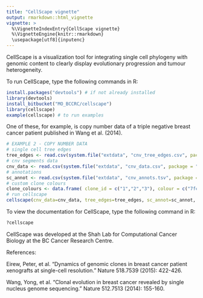 ```yaml
---
title: "CellScape vignette"
output: rmarkdown::html_vignette
vignette: >
  %\VignetteIndexEntry{CellScape vignette}
  %\VignetteEngine{knitr::rmarkdown}
  \usepackage[utf8]{inputenc}
---
```


CellScape is a visualization tool for integrating single cell phylogeny with genomic content to clearly display evolutionary progression and tumour heterogeneity. 

To run CellScape, type the following commands in R:

```r
install.packages("devtools") # if not already installed  
library(devtools)  
install_bitbucket("MO_BCCRC/cellscape")  
library(cellscape)  
example(cellscape) # to run examples
```

One of these, for example, is copy number data of a triple negative breast cancer patient published in Wang et al. (2014).
```r
# EXAMPLE 2 - COPY NUMBER DATA
# single cell tree edges
tree_edges <- read.csv(system.file("extdata", "cnv_tree_edges.csv", package = "cellscape"))
# cnv segments data
cnv_data <- read.csv(system.file("extdata", "cnv_data.csv", package = "cellscape"))
# annotations
sc_annot <- read.csv(system.file("extdata", "cnv_annots.tsv", package = "cellscape"), sep="\t")
# custom clone colours
clone_colours <- data.frame( clone_id = c("1","2","3"), colour = c("7fc97f", "beaed4", "fdc086"))
# run cellscape
cellscape(cnv_data=cnv_data, tree_edges=tree_edges, sc_annot=sc_annot, width=800, height=475, show_warnings=FALSE, clone_colours=clone_colours)
```

To view the documentation for CellScape, type the following command in R:

```r
?cellscape
```

CellScape was developed at the Shah Lab for Computational Cancer Biology at the BC Cancer Research Centre.

References:  

Eirew, Peter, et al. "Dynamics of genomic clones in breast cancer patient xenografts at single-cell resolution." Nature 518.7539 (2015): 422-426.

Wang, Yong, et al. "Clonal evolution in breast cancer revealed by single nucleus genome sequencing." Nature 512.7513 (2014): 155-160.